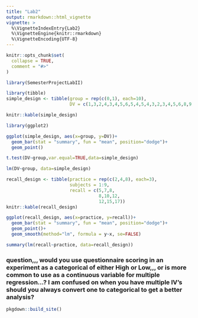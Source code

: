 ```yaml
---
title: "Lab2"
output: rmarkdown::html_vignette
vignette: >
  %\VignetteIndexEntry{Lab2}
  %\VignetteEngine{knitr::rmarkdown}
  %\VignetteEncoding{UTF-8}
---
```


```r
knitr::opts_chunk$set(
  collapse = TRUE,
  comment = "#>"
)
```

```r
library(SemesterProjectLabII)
```

```r
library(tibble)
simple_design <- tibble(group = rep(c(0,1), each=10),
                        DV = c(1,3,2,4,3,4,5,6,5,4,5,4,3,2,3,4,5,6,8,9))

knitr::kable(simple_design)

```

```r
library(ggplot2)

ggplot(simple_design, aes(x=group, y=DV))+
  geom_bar(stat = "summary", fun = "mean", position="dodge")+
  geom_point()
```

```r
t.test(DV~group,var.equal=TRUE,data=simple_design)
```

```r
lm(DV~group, data=simple_design)
```

```r
recall_design <- tibble(practice = rep(c(2,4,8), each=3),
                        subjects = 1:9,
                        recall = c(5,7,8,
                                   8,10,12,
                                   12,15,17))
knitr::kable(recall_design)
```
```r

ggplot(recall_design, aes(x=practice, y=recall))+
  geom_bar(stat = "summary", fun = "mean", position="dodge")+
  geom_point()+
  geom_smooth(method="lm", formula = y~x, se=FALSE)
```
```r
summary(lm(recall~practice, data=recall_design))
```

### question,,, would you use questionnaire scoring in an experiment as a categorical of either High or Low,,, or is more common to use as a continuous variable for multiple regression...? I am confused on when you have multiple IV's should you always convert one to categorical to get a better analysis?

```r
pkgdown::build_site()
```




